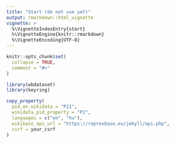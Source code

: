 ```yaml
---
title: "Start (do not use yet)"
output: rmarkdown::html_vignette
vignette: >
  %\VignetteIndexEntry{start}
  %\VignetteEngine{knitr::rmarkdown}
  %\VignetteEncoding{UTF-8}
---
```


```r
knitr::opts_chunk$set(
  collapse = TRUE,
  comment = "#>"
)
```

```r
library(wbdataset)
library(keyring)
```

```r
copy_property(
  pid_on_wikidata = "P21",
  wikidata_pid_property = "P2",
  languages = c("en", "hu"),
  wikibase_api_url = "https://reprexbase.eu/jekyll/api.php",
  csrf = your_csrf
)
```

